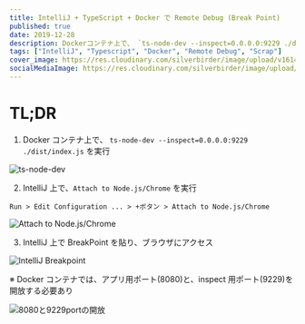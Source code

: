 ```yaml
---
title: IntelliJ + TypeScript + Docker で Remote Debug (Break Point)
published: true
date: 2019-12-28
description: Dockerコンテナ上で、 `ts-node-dev --inspect=0.0.0.0:9229 ./dist/index.js` を実行
tags: ["IntelliJ", "Typescript", "Docker", "Remote Debug", "Scrap"]
cover_image: https://res.cloudinary.com/silverbirder/image/upload/v1614345272/silver-birder.github.io/blog/ts-node-dev.png
socialMediaImage: https://res.cloudinary.com/silverbirder/image/upload/v1614345272/silver-birder.github.io/blog/ts-node-dev.png
---
```



# TL;DR

1. Docker コンテナ上で、 `ts-node-dev --inspect=0.0.0.0:9229 ./dist/index.js` を実行

<Image
  src="https://res.cloudinary.com/silverbirder/image/upload/v1614345272/silver-birder.github.io/blog/ts-node-dev.png"
  width={2790}
  height={682}
  layout="constrained"
  alt="ts-node-dev"
/>

2. IntelliJ 上で、`Attach to Node.js/Chrome` を実行

`Run > Edit Configuration ... > +ボタン > Attach to Node.js/Chrome`

<Image
  src="https://res.cloudinary.com/silverbirder/image/upload/v1614345318/silver-birder.github.io/blog/Attach_to_Node_js_Chrome.png"
  width={2136}
  height={1342}
  layout="constrained"
  alt="Attach to Node.js/Chrome"
/>

3. IntelliJ 上で BreakPoint を貼り、ブラウザにアクセス

<Image
  src="https://res.cloudinary.com/silverbirder/image/upload/v1614345359/silver-birder.github.io/blog/IntelliJ_Breakpoint.png"
  width={2876}
  height={1758}
  layout="constrained"
  alt="IntelliJ Breakpoint"
/>

※ Docker コンテナでは、アプリ用ポート(8080)と、inspect 用ポート(9229)を開放する必要あり

<Image
  src="https://res.cloudinary.com/silverbirder/image/upload/v1614345390/silver-birder.github.io/blog/8080%E3%81%A89229port%E3%81%AE%E9%96%8B%E6%94%BE.png"
  width={2792}
  height={702}
  layout="constrained"
  alt="8080と9229portの開放"
/>
